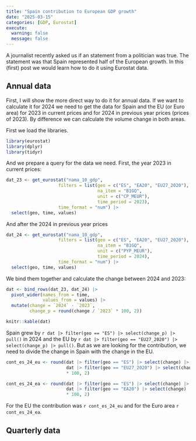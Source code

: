 ```yaml
---
title: "Spain contribution to European GDP growth"
date: "2025-03-15"
categories: [GDP, Eurostat]
execute:
  warning: false
  message: false
---
```


A journalist recently asked us if an statement from a politician was true. The statement was that Spain represented half of the European growth. In this (first) post we would learn how to do it using Eurostat data.

## Annual data

First, I will show the more direct way to do it for annual data. If we want to calculate it for 2024 we need to get the data for Spain and the EU (or Euro area) for 2023 in current prices and for 2024 in previous year prices (prices of 2023). By difference we can calculate the volume change in both areas.

First we load the libraries.

```r
library(eurostat)
library(dplyr)
library(tidyr)
```

And we prepare a query for the data we need. First, the year 2023 in current prices:

```r
dat_23 <- get_eurostat("nama_10_gdp", 
                    filters = list(geo = c("ES", "EA20", "EU27_2020"),
                                   na_item = "B1GQ",
                                   unit = c("CP_MEUR"),
                                   time_period = 2023),
                    time_format = "num") |> 
  select(geo, time, values)
```

And after the 2024 in previous year prices

```r
dat_24 <- get_eurostat("nama_10_gdp", 
                    filters = list(geo = c("ES", "EA20", "EU27_2020"),
                                   na_item = "B1GQ",
                                   unit = c("PYP_MEUR"),
                                   time_period = 2024),
                    time_format = "num") |> 
  select(geo, time, values)
```

We bind them together and calculate the change between 2024 and 2023:

```r
dat <- bind_rows(dat_23, dat_24) |> 
  pivot_wider(names_from = time,
              values_from = values) |> 
  mutate(change = `2024` - `2023`,
         change_p = round(change / `2023` * 100, 2))  

knitr::kable(dat)

```

Spain grew by `r dat |> filter(geo == "ES") |> select(change_p) |> pull()` in 2024 and the EU  by `r dat |> filter(geo == "EU27_2020") |> select(change_p) |> pull()`. But as we are looking for the contribution, we need to divide the change in Spain with the change in the EU.

```r
cont_es_24_eu <- round(dat |> filter(geo == "ES") |> select(change) |> pull() / 
                       dat |> filter(geo == "EU27_2020") |> select(change) |> pull()
                       * 100, 2)

cont_es_24_ea <- round(dat |> filter(geo == "ES") |> select(change) |> pull() / 
                       dat |> filter(geo == "EA20") |> select(change) |> pull()
                       * 100, 2)
```


For the EU the contribution was `r cont_es_24_eu` and for the Euro area `r cont_es_24_ea`.

## Quarterly data

